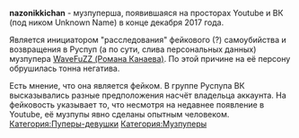 {{Инфобокс для пуперов
|title2=nazonikkichan
|другие_ники=
|image3=[[Файл:Nazonikkichan.jpg|left]]
|caption3=
|сферы_творчества=RYTPMV
|год_начала=2017?
|image4=
|caption4=
|имя_фамилия=
|дата_рождения=
|место_проживания=
|ссылки=
*[https://www.youtube.com/channel/UCJ4dL9ASdzcHjfEXM2STNDA Youtube]
}}
'''nazonikkichan''' - музпуперша, появившаяся на просторах Youtube и ВК (под ником Unknown Name) в конце декабря 2017 года.

Является инициатором "расследования" фейкового (?) самоубийства и возвращения в Руспуп (а по сути, слива персональных данных) музпупера [[WaveFuZZ|WaveFuZZ (Романа Канаева)]]. По этой причине на её персону обрушилась тонна негатива.

Есть мнение, что она является фейком. В группе Руспупа ВК высказывались разные предположения насчёт владельца аккаунта. На фейковость указывает то, что несмотря на недавнее появление в Youtube, её музпупы явно сделаны опытным человеком.
[[Категория:Пуперы-девушки]]
[[Категория:Музпуперы]]